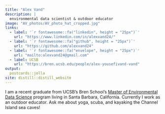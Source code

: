 ```yaml
---
title: "Alex Vand"
description: |
  environmental data scientist & outdoor educator
image: "AV_photos/AV_photo_hat_cropped.jpg"
links:
  - label: '`r fontawesome::fa("linkedin", height = "25px")`'
    url: "https://www.linkedin.com/in/alexvand24/"
  - label: '`r fontawesome::fa("github", height = "25px")`'
    url: "https://github.com/alexvand24"
  - label: '`r fontawesome::fa("envelope", height = "25px")`'
    url: "mailto:alexvand24@gmail.com"
  - label: UCSB
    url: "https://bren.ucsb.edu/people/alex-yousefivand-vand"
output:
  postcards::jolla
site: distill::distill_website
---
```

 
I am a recent graduate from UCSB's Bren School's [Master of Environmental Data Science](https://ucsb-meds.github.io/) program living in Santa Barbara, California. Currently I work as an outdoor educator. Ask me about yoga, scuba, and kayaking the Channel Island sea caves!
